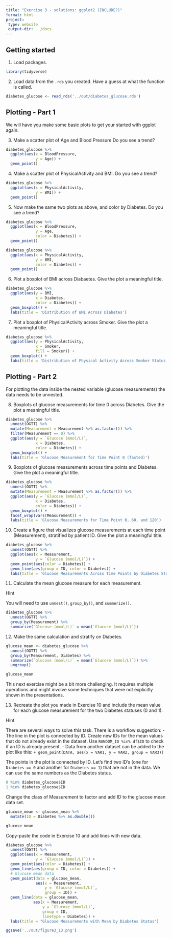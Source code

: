 ```yaml
---
title: "Exercise 3 - solutions: ggplot2 (INCLUDE?)"
format: html
project:
 type: website
 output-dir: ../docs
---
```


## Getting started 

1. Load packages. 
```r
library(tidyverse)
```

2. Load data from the `.rds` you created. Have a guess at what the function is called. 
```r
diabetes_glucose <- read_rds('../out/diabetes_glucose.rds')
```

## Plotting - Part 1
We will have you make some basic plots to get your started with ggplot again. 

3. Make a scatter plot of Age and Blood Pressure Do you see a trend?
```r
diabetes_glucose %>% 
  ggplot(aes(x = BloodPressure, 
             y = Age)) + 
  geom_point() 
```

4. Make a scatter plot of PhysicalActivity and BMI. Do you see a trend?
```r
diabetes_glucose %>% 
  ggplot(aes(x = PhysicalActivity, 
             y = BMI)) + 
  geom_point() 
```

5. Now make the same two plots as above, and color by Diabetes. Do you see a trend?
```r
diabetes_glucose %>% 
  ggplot(aes(x = BloodPressure, 
             y = Age, 
             color = Diabetes)) + 
  geom_point()
```

```r
diabetes_glucose %>% 
  ggplot(aes(x = PhysicalActivity, 
             y = BMI, 
             color = Diabetes)) + 
  geom_point() 
```

6. Plot a boxplot of BMI across Diabaetes. Give the plot a meaningful title.
```r
diabetes_glucose %>% 
  ggplot(aes(y = BMI, 
             x = Diabetes, 
             color = Diabetes)) + 
  geom_boxplot() + 
  labs(title = 'Distribution of BMI Across Diabetes')
```

7. Plot a boxplot of PhysicalActivity across Smoker. Give the plot a meaningful title.
```r
diabetes_glucose %>% 
  ggplot(aes(y = PhysicalActivity, 
             x = Smoker, 
             fill = Smoker)) + 
  geom_boxplot() + 
  labs(title = 'Distribution of Physical Activity Across Smoker Status')
```




## Plotting - Part 2
For plotting the data inside the nested variable (glucose measurements) the data needs to be unnested. 

8. Boxplots of glucose measurements for time 0 across Diabetes. Give the plot a meaningful title.
```r
diabetes_glucose %>%
  unnest(OGTT) %>% 
  mutate(Measurement = Measurement %>% as.factor()) %>% 
  filter(Measurement == 0) %>% 
  ggplot(aes(y = `Glucose (mmol/L)`, 
             x = Diabetes, 
             color = Diabetes)) +
  geom_boxplot() + 
  labs(title = 'Glucose Measurement for Time Point 0 (fasted)')
```

9. Boxplots of glucose measurements across time points and Diabetes. Give the plot a meaningful title.
```r
diabetes_glucose %>%
  unnest(OGTT) %>% 
  mutate(Measurement = Measurement %>% as.factor()) %>% 
  ggplot(aes(y = `Glucose (mmol/L)`, 
             x = Diabetes, 
             color = Diabetes)) +
  geom_boxplot() + 
  facet_wrap(vars(Measurement)) + 
  labs(title = 'Glucose Measurements for Time Point 0, 60, and 120')
```

10. Create a figure that visualizes glucose measurements at each time point (Measurement), stratified by patient ID. Give the plot a meaningful title.
```r
diabetes_glucose %>%
  unnest(OGTT) %>% 
  ggplot(aes(x = Measurement,
             y = `Glucose (mmol/L)`)) +
  geom_point(aes(color = Diabetes)) + 
  geom_line(aes(group = ID, color = Diabetes)) + 
  labs(title = 'Glucose Measurements Across Time Points by Diabetes Status')
```

11. Calculate the mean glucose measure for each measurement.

<div>
  <a href="#hint-section" class="collapse-toggle" data-bs-toggle="collapse" role="button" aria-expanded="false" aria-controls="hint-section" style="text-decoration: none; font-size: 1em;">
    Hint
  </a>
  <div class="collapse" id="hint-section" style="margin-top: 10px;">
    
  You will need to use `unnest()`, `group_by()`, and `summerize()`.

  </div>
</div>

```r
diabetes_glucose %>%
  unnest(OGTT) %>% 
  group_by(Measurement) %>% 
  summarize(`Glucose (mmol/L)` = mean(`Glucose (mmol/L)`))
```

12. Make the same calculation and stratify on Diabetes. 
```r
glucose_mean <- diabetes_glucose %>%
  unnest(OGTT) %>% 
  group_by(Measurement, Diabetes) %>%
  summarize(`Glucose (mmol/L)` = mean(`Glucose (mmol/L)`)) %>%
  ungroup()

glucose_mean
```

This next exercise might be a bit more challenging. It requires multiple operations and might involve some techniques that were not explicitly shown in the presentations. 

13. Recreate the plot you made in Exercise 10 and include the mean value for each glucose measurement for the two Diabetes statuses (0 and 1).

<div>
  <a href="#hint-section" class="collapse-toggle" data-bs-toggle="collapse" role="button" aria-expanded="false" aria-controls="hint-section" style="text-decoration: none; font-size: 1em;">
    Hint
  </a>
  <div class="collapse" id="hint-section" style="margin-top: 10px;">
    
  There are several ways to solve this task. There is a workflow suggestion:
  - The line in the plot is connected by ID. Create new IDs for the mean values that do not already exist in the dataset. Use `RANDOM_ID %in% df$ID` to check if an ID is already present. 
  - Data from another dataset can be added to the plot like this: `+ geom_point(DATA, aes(x = VAR1, y = VAR2, group = VAR3))`

  </div>
</div>

The points in the plot is connected by ID. Let's find two ID's (one for `Diabetes == 0` and another for `Diabetes == 1`) that are not in the data. We can use the same numbers as the Diabetes status. 
```r
0 %in% diabetes_glucose$ID
1 %in% diabetes_glucose$ID
```

Change the class of Measurement to factor and add ID to the glucose mean data set. 
```r
glucose_mean <- glucose_mean %>% 
  mutate(ID = Diabetes %>% as.double())

glucose_mean
```

Copy-paste the code in Exercise 10 and add lines with new data. 
```r
diabetes_glucose %>%
  unnest(OGTT) %>% 
  ggplot(aes(x = Measurement,
             y = `Glucose (mmol/L)`)) +
  geom_point(aes(color = Diabetes)) + 
  geom_line(aes(group = ID, color = Diabetes)) + 
  # Glucose mean data
  geom_point(data = glucose_mean, 
             aes(x = Measurement, 
                 y = `Glucose (mmol/L)`, 
                 group = ID)) + 
  geom_line(data = glucose_mean, 
            aes(x = Measurement, 
                y = `Glucose (mmol/L)`, 
                group = ID, 
                linetype = Diabetes)) + 
  labs(title = "Glucose Measurements with Mean by Diabetes Status")

ggsave('../out/figure3_13.png')
```


